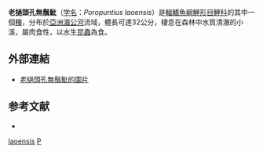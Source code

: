 {{Speciesbox
| name = 老撾頭孔無鬚魮
| status = NE
| status_system = IUCN3.1
| genus = Poropuntius
| species = laoensis
| authority = [[Günther|Günther]], 1868
| synonyms = *''Barbus laoensis'' <br /><small>Günther, 1868 </small>
}}
'''老撾頭孔無鬚魮'''（[[学名|学名]]：''Poropuntius laoensis''）是[[輻鰭魚綱|輻鰭魚綱]][[鯉形目|鯉形目]][[鯉科|鯉科]]的其中一個[[種|種]]，分布於[[亞洲|亞洲]][[湄公河|湄公河]]流域，體長可達32公分，棲息在森林中水質清澈的小溪，屬肉食性，以水生[[昆蟲|昆蟲]]為食。
==外部連結==
* [http://www.fishbase.org/Photos/ThumbnailsSummary.php?ID=27124 老撾頭孔無鬚魮的圖片]

==参考文献==
*{{FishBase_species|genus=Poropuntius|species=laoensis|year=2011|month=12}}
{{Taxonbar|from=Q1104951}}

[[Category:頭孔無鬚魮屬|laoensis]]
[[Category:1868年描述的魚類|P]]